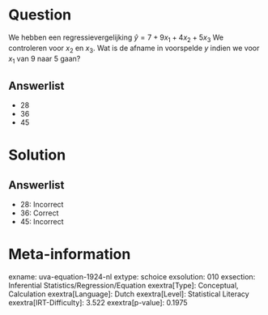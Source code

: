 Question
========

We hebben een regressievergelijking $\hat{y} = 7 + 9x_{1} +
4x_{2} + 5x_{3}$ We controleren voor *x*~2~ en *x*~3~. Wat is de
afname in voorspelde *y* indien we voor *x*~1~ van 9 naar 5 gaan?

Answerlist
----------

* 28
* 36
* 45

Solution
========

Answerlist
----------

* 28: Incorrect
* 36: Correct
* 45: Incorrect

Meta-information
================
exname: uva-equation-1924-nl
extype: schoice
exsolution: 010
exsection: Inferential Statistics/Regression/Equation
exextra[Type]: Conceptual, Calculation
exextra[Language]: Dutch
exextra[Level]: Statistical Literacy
exextra[IRT-Difficulty]: 3.522
exextra[p-value]: 0.1975
